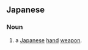 ==Japanese==
{{wikipedia|lang=ja}}
{{ja-kanjitab|猫|手}}
{{wikipedia|Tekagi-shuko|Neko-te}}

===Noun===
{{ja-noun|ねこて}}

# {{lb|ja|weaponry|sort=ねこて}} a [[Japanese]] [[hand]] [[weapon]].